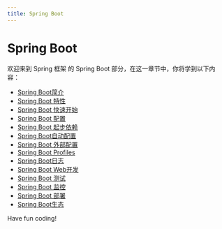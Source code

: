 ```yaml
---
title: Spring Boot
---
```


# Spring Boot

欢迎来到 Spring 框架 的 Spring Boot 部分，在这一章节中，你将学到以下内容：

- [Spring Boot简介](./0-introduction-to-spring-boot.mdx)
- [Spring Boot 特性](./1-spring-boot-characteristic.mdx)
- [Spring Boot 快速开始](./2-spring-boot-quick-start.mdx)
- [Spring Boot 配置](./3-spring-boot-configuration.mdx)
- [Spring Boot 起步依赖](./4-spring-boot-start-dependency.mdx)
- [Spring Boot自动配置](./5-spring-boot-autoconfiguration.mdx)
- [Spring Boot 外部配置](./6-spring-boot-external-configuration.mdx)
- [Spring Boot Profiles](./7-spring-boot-profiles.mdx)
- [Spring Boot日志](./8-spring-boot-log.mdx)
- [Spring Boot Web开发](./9-spring-boot-web-development.mdx)
- [Spring Boot 测试](./10-spring-boot-test.mdx)
- [Spring Boot 监控](./11-spring-boot-monitoring.mdx)
- [Spring Boot 部署](./12-spring-boot-deployment.mdx)
- [Spring Boot生态](./13-spring-boot-ecology.mdx)

Have fun coding!